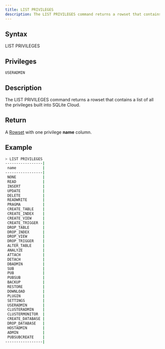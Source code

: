 ```yaml
---
title: LIST PRIVILEGES
description: The LIST PRIVILEGES command returns a rowset that contains a list of all the privileges built into SQLite Cloud
---
```


## Syntax

LIST PRIVILEGES

## Privileges

```
USERADMIN
```

## Description

The LIST PRIVILEGES command returns a rowset that contains a list of all the privileges built into SQLite Cloud.

## Return

A [Rowset](https://github.com/sqlitecloud/sdk/blob/master/PROTOCOL.md) with one privilege **name** column.

## Example

```bash
> LIST PRIVILEGES
-----------------|
 name            |
-----------------|
 NONE            |
 READ            |
 INSERT          |
 UPDATE          |
 DELETE          |
 READWRITE       |
 PRAGMA          |
 CREATE_TABLE    |
 CREATE_INDEX    |
 CREATE_VIEW     |
 CREATE_TRIGGER  |
 DROP_TABLE      |
 DROP_INDEX      |
 DROP_VIEW       |
 DROP_TRIGGER    |
 ALTER_TABLE     |
 ANALYZE         |
 ATTACH          |
 DETACH          |
 DBADMIN         |
 SUB             |
 PUB             |
 PUBSUB          |
 BACKUP          |
 RESTORE         |
 DOWNLOAD        |
 PLUGIN          |
 SETTINGS        |
 USERADMIN       |
 CLUSTERADMIN    |
 CLUSTERMONITOR  |
 CREATE_DATABASE |
 DROP_DATABASE   |
 HOSTADMIN       |
 ADMIN           |
 PUBSUBCREATE    |
-----------------|
```
